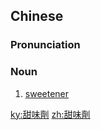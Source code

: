 {{also|甜味剂}}
==Chinese==
{{zh-forms|s=甜味剂|type=21}}

===Pronunciation===
{{zh-pron
|m=tiánwèijì
|cat=n
}}

===Noun===
{{zh-noun}}

# [[sweetener]]

[[ky:甜味劑]]
[[zh:甜味劑]]